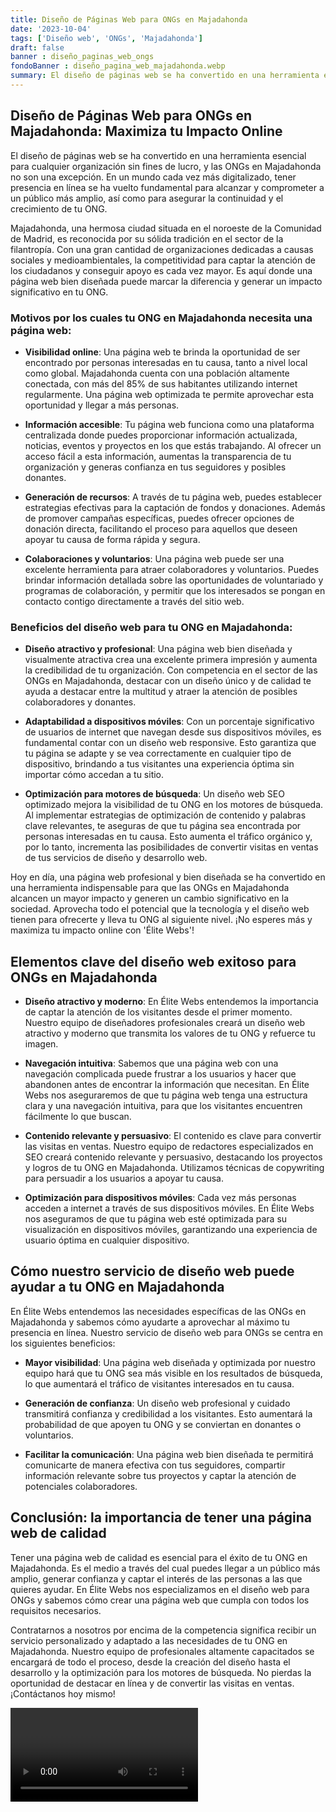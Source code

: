```yaml
---
title: Diseño de Páginas Web para ONGs en Majadahonda
date: '2023-10-04'
tags: ['Diseño web', 'ONGs', 'Majadahonda']
draft: false
banner : diseño_paginas_web_ongs
fondoBanner : diseño_pagina_web_majadahonda.webp
summary: El diseño de páginas web se ha convertido en una herramienta esencial para cualquier organización sin fines de lucro, y las ONGs en Majadahonda no son una excepción. En un mundo cada vez más digitalizado, tener presencia en línea se ha vuelto fundamental para alcanzar y comprometer a un público más amplio, así como para asegurar la continuidad y el crecimiento de tu ONG. 
---
```


## Diseño de Páginas Web para ONGs en Majadahonda: Maximiza tu Impacto Online

El diseño de páginas web se ha convertido en una herramienta esencial para cualquier organización sin fines de lucro, y las ONGs en Majadahonda no son una excepción. En un mundo cada vez más digitalizado, tener presencia en línea se ha vuelto fundamental para alcanzar y comprometer a un público más amplio, así como para asegurar la continuidad y el crecimiento de tu ONG. 

Majadahonda, una hermosa ciudad situada en el noroeste de la Comunidad de Madrid, es reconocida por su sólida tradición en el sector de la filantropía. Con una gran cantidad de organizaciones dedicadas a causas sociales y medioambientales, la competitividad para captar la atención de los ciudadanos y conseguir apoyo es cada vez mayor. Es aquí donde una página web bien diseñada puede marcar la diferencia y generar un impacto significativo en tu ONG.

### Motivos por los cuales tu ONG en Majadahonda necesita una página web:

- **Visibilidad online**: Una página web te brinda la oportunidad de ser encontrado por personas interesadas en tu causa, tanto a nivel local como global. Majadahonda cuenta con una población altamente conectada, con más del 85% de sus habitantes utilizando internet regularmente. Una página web optimizada te permite aprovechar esta oportunidad y llegar a más personas.

- **Información accesible**: Tu página web funciona como una plataforma centralizada donde puedes proporcionar información actualizada, noticias, eventos y proyectos en los que estás trabajando. Al ofrecer un acceso fácil a esta información, aumentas la transparencia de tu organización y generas confianza en tus seguidores y posibles donantes.

- **Generación de recursos**: A través de tu página web, puedes establecer estrategias efectivas para la captación de fondos y donaciones. Además de promover campañas específicas, puedes ofrecer opciones de donación directa, facilitando el proceso para aquellos que deseen apoyar tu causa de forma rápida y segura.

- **Colaboraciones y voluntarios**: Una página web puede ser una excelente herramienta para atraer colaboradores y voluntarios. Puedes brindar información detallada sobre las oportunidades de voluntariado y programas de colaboración, y permitir que los interesados se pongan en contacto contigo directamente a través del sitio web.

### Beneficios del diseño web para tu ONG en Majadahonda:

- **Diseño atractivo y profesional**: Una página web bien diseñada y visualmente atractiva crea una excelente primera impresión y aumenta la credibilidad de tu organización. Con competencia en el sector de las ONGs en Majadahonda, destacar con un diseño único y de calidad te ayuda a destacar entre la multitud y atraer la atención de posibles colaboradores y donantes.

- **Adaptabilidad a dispositivos móviles**: Con un porcentaje significativo de usuarios de internet que navegan desde sus dispositivos móviles, es fundamental contar con un diseño web responsive. Esto garantiza que tu página se adapte y se vea correctamente en cualquier tipo de dispositivo, brindando a tus visitantes una experiencia óptima sin importar cómo accedan a tu sitio.

- **Optimización para motores de búsqueda**: Un diseño web SEO optimizado mejora la visibilidad de tu ONG en los motores de búsqueda. Al implementar estrategias de optimización de contenido y palabras clave relevantes, te aseguras de que tu página sea encontrada por personas interesadas en tu causa. Esto aumenta el tráfico orgánico y, por lo tanto, incrementa las posibilidades de convertir visitas en ventas de tus servicios de diseño y desarrollo web.

Hoy en día, una página web profesional y bien diseñada se ha convertido en una herramienta indispensable para que las ONGs en Majadahonda alcancen un mayor impacto y generen un cambio significativo en la sociedad. Aprovecha todo el potencial que la tecnología y el diseño web tienen para ofrecerte y lleva tu ONG al siguiente nivel. ¡No esperes más y maximiza tu impacto online con 'Élite Webs'!

<GifSeo />

<Cta />

## Elementos clave del diseño web exitoso para ONGs en Majadahonda

- **Diseño atractivo y moderno**: En Élite Webs entendemos la importancia de captar la atención de los visitantes desde el primer momento. Nuestro equipo de diseñadores profesionales creará un diseño web atractivo y moderno que transmita los valores de tu ONG y refuerce tu imagen.

- **Navegación intuitiva**: Sabemos que una página web con una navegación complicada puede frustrar a los usuarios y hacer que abandonen antes de encontrar la información que necesitan. En Élite Webs nos aseguraremos de que tu página web tenga una estructura clara y una navegación intuitiva, para que los visitantes encuentren fácilmente lo que buscan.

- **Contenido relevante y persuasivo**: El contenido es clave para convertir las visitas en ventas. Nuestro equipo de redactores especializados en SEO creará contenido relevante y persuasivo, destacando los proyectos y logros de tu ONG en Majadahonda. Utilizamos técnicas de copywriting para persuadir a los usuarios a apoyar tu causa.

- **Optimización para dispositivos móviles**: Cada vez más personas acceden a internet a través de sus dispositivos móviles. En Élite Webs nos aseguramos de que tu página web esté optimizada para su visualización en dispositivos móviles, garantizando una experiencia de usuario óptima en cualquier dispositivo.

## Cómo nuestro servicio de diseño web puede ayudar a tu ONG en Majadahonda

En Élite Webs entendemos las necesidades específicas de las ONGs en Majadahonda y sabemos cómo ayudarte a aprovechar al máximo tu presencia en línea. Nuestro servicio de diseño web para ONGs se centra en los siguientes beneficios:

- **Mayor visibilidad**: Una página web diseñada y optimizada por nuestro equipo hará que tu ONG sea más visible en los resultados de búsqueda, lo que aumentará el tráfico de visitantes interesados en tu causa.

- **Generación de confianza**: Un diseño web profesional y cuidado transmitirá confianza y credibilidad a los visitantes. Esto aumentará la probabilidad de que apoyen tu ONG y se conviertan en donantes o voluntarios.

- **Facilitar la comunicación**: Una página web bien diseñada te permitirá comunicarte de manera efectiva con tus seguidores, compartir información relevante sobre tus proyectos y captar la atención de potenciales colaboradores.

## Conclusión: la importancia de tener una página web de calidad

Tener una página web de calidad es esencial para el éxito de tu ONG en Majadahonda. Es el medio a través del cual puedes llegar a un público más amplio, generar confianza y captar el interés de las personas a las que quieres ayudar. En Élite Webs nos especializamos en el diseño web para ONGs y sabemos cómo crear una página web que cumpla con todos los requisitos necesarios.

Contratarnos a nosotros por encima de la competencia significa recibir un servicio personalizado y adaptado a las necesidades de tu ONG en Majadahonda. Nuestro equipo de profesionales altamente capacitados se encargará de todo el proceso, desde la creación del diseño hasta el desarrollo y la optimización para los motores de búsqueda. No pierdas la oportunidad de destacar en línea y de convertir las visitas en ventas. ¡Contáctanos hoy mismo!

<Video />

<CtaBot job='ONGs' city='Majadahonda'/>

<Gmaps query='Majadahonda+españa+maps' />